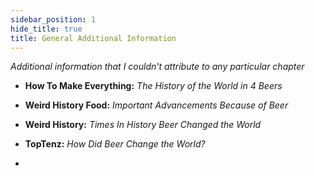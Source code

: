 ```yaml
---
sidebar_position: 1
hide_title: true
title: General Additional Information
---
```



*Additional information that I couldn't attribute to any particular chapter*

- __How To Make Everything:__ *The History of the World in 4 Beers*
<YouTubeEmbed URL="https://www.youtube.com/embed/q5gryMFtf4o" />

- __Weird History Food:__ *Important Advancements Because of Beer*
<YouTubeEmbed URL="https://www.youtube.com/embed/r5cumRfiY00" />

- __Weird History:__ *Times In History Beer Changed the World*
<YouTubeEmbed URL="https://www.youtube.com/embed/dG5Iy-IIb_c" />

- __TopTenz:__ *How Did Beer Change the World?*
<YouTubeEmbed URL="https://www.youtube.com/embed/VQ0WkXiYXWM" />

- 